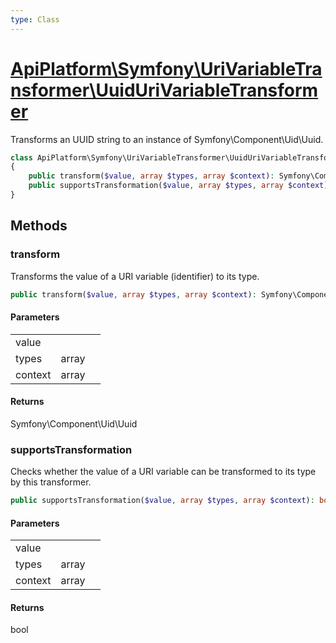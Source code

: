 ```yaml
---
type: Class
---
```


# [ApiPlatform\Symfony\UriVariableTransformer\UuidUriVariableTransformer](/docs/v3.1/reference/Symfony/UriVariableTransformer/UuidUriVariableTransformer)

Transforms an UUID string to an instance of Symfony\Component\Uid\Uuid.

```php
class ApiPlatform\Symfony\UriVariableTransformer\UuidUriVariableTransformer implements `<a href="/docs/v3.1/reference/Api/UriVariableTransformerInterface">ApiPlatform\Api\UriVariableTransformerInterface</a>`
{
    public transform($value, array $types, array $context): Symfony\Component\Uid\Uuid
    public supportsTransformation($value, array $types, array $context): bool
}
```
## Methods

### transform

Transforms the value of a URI variable (identifier) to its type.

```php
public transform($value, array $types, array $context): Symfony\Component\Uid\Uuid
```

#### Parameters

<table><tbody>
<tr><td>value</td><td></td><td></td></tr><tr><td>types</td><td>array</td><td></td></tr><tr><td>context</td><td>array</td><td></td></tr>
</tbody>
</table>

#### Returns

Symfony\Component\Uid\Uuid

### supportsTransformation

Checks whether the value of a URI variable can be transformed to its type by this transformer.

```php
public supportsTransformation($value, array $types, array $context): bool
```

#### Parameters

<table><tbody>
<tr><td>value</td><td></td><td></td></tr><tr><td>types</td><td>array</td><td></td></tr><tr><td>context</td><td>array</td><td></td></tr>
</tbody>
</table>

#### Returns

bool
